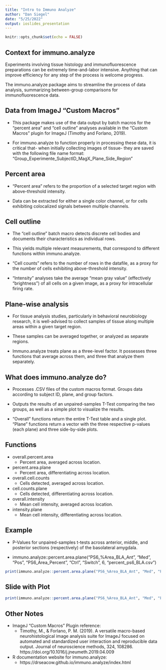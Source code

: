```yaml
---
title: "Intro to Immuno Analyze"
author: "Dan Siegel"
date: "5/25/2022"
output: ioslides_presentation
---
```


```r
knitr::opts_chunk$set(echo = FALSE)
```

## Context for immuno.analyze

Experiments involving tissue histology and immunofluorescence preparations can be extremely time-and-labor intensive. Anything that can improve efficiency for any step of the process is welcome progress.

The immuno.analyze package aims to streamline the process of data analysis, summarizing between-group comparisons for immunofluorescence data. 

## Data from ImageJ "Custom Macros"

- This package makes use of the data output by batch macros for the "percent area" and "cell outline" analyses available in the "Custom Macros" plugin for ImageJ (Timothy and Forlano, 2019).

- For immuno.analyze to function properly in processing these data, it is critical that- when initially collecting images of tissue- they are saved with the following file name format: "Group_Experimente_SubjectID_MagX_Plane_Side_Region"

## Percent area 
- "Percent area" refers to the proportion of a selected target region with above-threshold intensity. 

- Data can be extracted for either a single color channel, or for cells exhibiting colocalized signals between multiple channels. 

## Cell outline
- The "cell outline" batch macro detects discrete cell bodies and documents their characteristics as individual rows.
- This yields multiple relevant measurements, that correspond to different functions within immuno.analyze.

- "Cell counts" refers to the number of rows in the datafile, as a proxy for the number of cells exhibiting above-threshold intensity.
- "Intensity" analyses take the average "mean gray value" (effectively "brightness") of all cells on a given image, as a proxy for intracellular firing rate.

## Plane-wise analysis
- For tissue analysis studies, particularly in behavioral neurobiology research, it is well-advised to collect samples of tissue along multiple areas within a given target region. 

- These samples can be averaged together, or analyzed as separate regions.

- Immuno.analyze treats  plane as a three-level factor. It possesses three functions that average across them, and three that analyze them separately.

## What does immuno.analyze do?

- Processes .CSV files of the custom macros format. Groups data according to subject ID, plane, and group factors.

- Outputs the results of an unpaired-samples T-Test comparing the two groups, as well as a simple plot to visualize the results.

- "Overall" functions return the entire T-Test table and a single plot. "Plane" functions return a vector with the three respective p-values (each plane) and three side-by-side plots.

## Functions

- overall.percent.area
  - Percent area, averaged across location.
- percent.area.plane 
  - Percent area, differentiating across location.
- overall.cell.counts
  - Cells detected, averaged across location.
- cell.counts.plane 
  - Cells detected, differentiating across location.
- overall.intensity 
  - Mean cell intensity, averaged across location.
- intensity.plane 
  - Mean cell intensity, differentiating across location.
  
## Example

- P-Values for unpaired-samples t-tests across anterior, middle, and posterior sections (respectively) of the basolateral amygdala.

- immuno.analyze::percent.area.plane("PS6_%Area_BLA_Ant", "Med", "Pos", "PS6_Area_Percent", "Ctrl", "Switch", 6, "percent_ps6_BLA.csv")

```r
print(immuno.analyze::percent.area.plane("PS6_%Area_BLA_Ant", "Med", "Pos", "PS6_Area_Percent", "Ctrl", "Switch", 6, "percent_ps6_BLA.csv")[[1]])
```

## Slide with Plot

```r
print(immuno.analyze::percent.area.plane("PS6_%Area_BLA_Ant", "Med", "Pos", "PS6_Area_Percent", "Ctrl", "Switch", 6, "percent_ps6_BLA.csv")[[2]])
```

## Other Notes
- ImageJ "Custom Macros" Plugin reference:
  - Timothy, M., & Forlano, P. M. (2019). A versatile macro-based neurohistological image analysis suite for ImageJ focused on automated and standardized user interaction and reproducible data output. Journal of neuroscience methods, 324, 108286. https://doi.org/10.1016/j.jneumeth.2019.04.009
  
- R documentation website for immuno.analyze:
  - https://drseacow.github.io/immuno.analyze/index.html 


